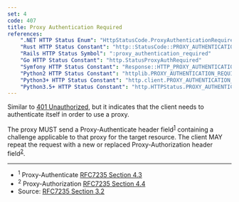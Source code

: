 ```yaml
---
set: 4
code: 407
title: Proxy Authentication Required
references:
    ".NET HTTP Status Enum": "HttpStatusCode.ProxyAuthenticationRequired"
    "Rust HTTP Status Constant": "http::StatusCode::PROXY_AUTHENTICATION_REQUIRED"
    "Rails HTTP Status Symbol": ":proxy_authentication_required"
    "Go HTTP Status Constant": "http.StatusProxyAuthRequired"
    "Symfony HTTP Status Constant": "Response::HTTP_PROXY_AUTHENTICATION_REQUIRED"
    "Python2 HTTP Status Constant": "httplib.PROXY_AUTHENTICATION_REQUIRED"
    "Python3+ HTTP Status Constant": "http.client.PROXY_AUTHENTICATION_REQUIRED"
    "Python3.5+ HTTP Status Constant": "http.HTTPStatus.PROXY_AUTHENTICATION_REQUIRED"
---
```


<CodeTitle code={code} title={title} />

Similar to [401 Unauthorized](/401), but it indicates that the client needs to authenticate itself in order to use a proxy.

The proxy MUST send a Proxy-Authenticate header field<sup>[1](#ref-1)</sup> containing a challenge applicable to that proxy for the target resource. The client MAY repeat the request with a new or replaced Proxy-Authorization header field<sup>[2](#ref-2)</sup>.

---

* <span id="ref-1"><sup>1</sup> Proxy-Authenticate [RFC7235 Section 4.3][2]</span>
* <span id="ref-2"><sup>2</sup> Proxy-Authorization [RFC7235 Section 4.4][3]</span>
* Source: [RFC7235 Section 3.2][1]

[1]: <https://tools.ietf.org/html/rfc7235#section-3.2>
[2]: <https://tools.ietf.org/html/rfc7235#section-4.3>
[3]: <https://tools.ietf.org/html/rfc7235#section-4.4>
